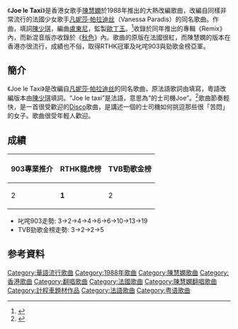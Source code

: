 {{noteTA
|1=zh-cn:出租车;zh-tw:計程車;zh-hk:的士;zh-sg:德士;
}}

{{Infobox song
| name          = Joe le Taxi
| original_name =
| cover         =
| alt           =
| type          =
| artist        = [[陳慧嫻|陳慧嫻]]
| album         = 《[[Remix_(陳慧嫻1988年7月EP)|Remix]]》
| released      = 1988年
| format        =
| recorded      =
| studio        =
| venue         =
| genre         =
| length        = 3分22秒
| label         = [[寶麗金_(香港)|寶麗金]]
| lyricist      = [[陳少琪|陳少琪]]
| composer      = {{tsl|en|Franck Langolff}}/{{tsl|en|Étienne Roda-Gil}}
| arranger      = [[盧東尼|盧東尼]]
| producer      = [[歐丁玉|歐丁玉]]
}}

《'''Joe le Taxi'''》是香港女歌手[[陳慧嫻|陳慧嫻]]於1988年推出的大熱改編歌曲，改編自同樣非常流行的法國少女歌手[[凡妮莎·帕拉迪丝|凡妮莎·帕拉迪丝]]（Vanessa Paradis）的同名歌曲。作曲{{tsl|en|Franck Langolff}}，填詞[[陳少琪|陳少琪]]，編曲[[盧東尼|盧東尼]]，監製[[歐丁玉|歐丁玉]]。<ref>{{Cite web |url=https://www.youtube.com/watch?v=TWiKUeimJbk |title=陳慧嫻《Joe le taxi》 |accessdate=2015-03-05 |archive-date=2016-04-01 |archive-url=https://web.archive.org/web/20160401111222/https://www.youtube.com/watch?v=TWiKUeimJbk |dead-url=no }}</ref>收錄於同年推出的專輯《Remix》內，而新混音版亦收錄於《[[秋色|秋色]]》內。歌曲的原版在法國很紅，而陳慧嫻的版本在香港亦很流行，成績也不俗，取得RTHK冠軍及叱咤903與勁歌金榜亞軍。

==簡介==
《Joe le Taxi》是改編自[[凡妮莎·帕拉迪丝|凡妮莎·帕拉迪丝]]的同名歌曲，原法語歌詞由{{tsl|en|Étienne Roda-Gil}}填寫，粵語改編版本由[[陳少琪|陳少琪]]填詞。“Joe le taxi”是法語，意思為“的士司機Joe”。<ref>{{Cite web |url=http://www.telegraph.co.uk/culture/music/rockandpopfeatures/8299284/Vanessa-Paradis-I-still-love-singing-Joe-le-Taxi.html |title=Vanessa Paradis: I still love singing 'Joe le Taxi' - Telegraph |accessdate=2015-03-05 |archive-date=2020-04-27 |archive-url=https://web.archive.org/web/20200427051842/https://www.telegraph.co.uk/culture/music/rockandpopfeatures/8299284/Vanessa-Paradis-I-still-love-singing-Joe-le-Taxi.html |dead-url=no }}</ref>歌曲節奏輕快，是一首很受歡迎的[[Disco|Disco]]歌曲，是講述一個的士司機如何挑逗那些很「苦悶」的女子。歌曲很受年輕人歡迎。

==成績==
{| class="wikitable"
|-
! 903專業推介 !! RTHK龍虎榜 !! TVB勁歌金榜
|-
| 2 || '''1''' || 2
|}

*叱咤903走勢: 3->2->4->4->6->6->10->13->19
*TVB勁歌金榜走勢: 3->2->2->5

==参考資料==
{{reflist}}

{{陳慧嫻}}

[[Category:華語流行歌曲|Category:華語流行歌曲]]
[[Category:1988年歌曲|Category:1988年歌曲]]
[[Category:陳慧嫻歌曲|Category:陳慧嫻歌曲]]
[[Category:香港歌曲|Category:香港歌曲]]
[[Category:翻唱歌曲|Category:翻唱歌曲]]
[[Category:法國歌曲|Category:法國歌曲]]
[[Category:陳慧嫻翻唱歌曲|Category:陳慧嫻翻唱歌曲]]
[[Category:計程車題材作品|Category:計程車題材作品]]
[[Category:法語歌曲|Category:法語歌曲]]
[[Category:粤语歌曲|Category:粤语歌曲]]
